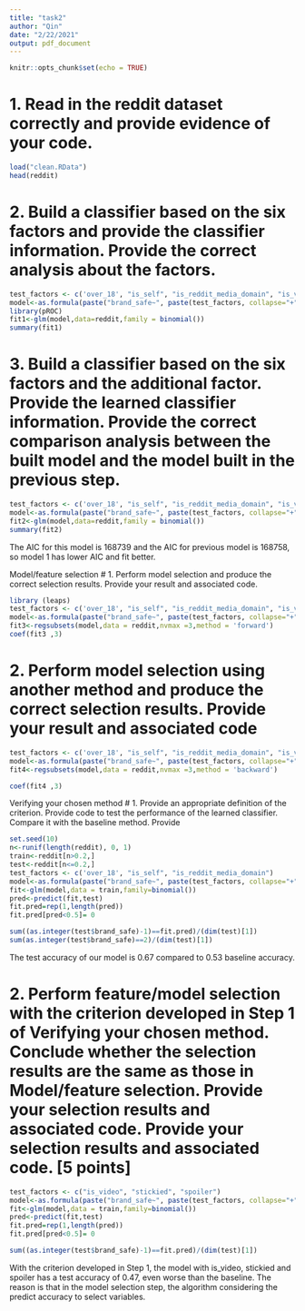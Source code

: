 ```yaml
---
title: "task2"
author: "Qin"
date: "2/22/2021"
output: pdf_document
---
```


```r
knitr::opts_chunk$set(echo = TRUE)
```
# 1.	Read in the reddit dataset correctly and provide evidence of your code.  
```r
load("clean.RData")
head(reddit) 
```

# 2.	Build a classifier based on the six factors and provide the classifier information. Provide the correct analysis about the factors. 
```r
test_factors <- c('over_18', "is_self", "is_reddit_media_domain", "is_video", "stickied", "spoiler")
model<-as.formula(paste("brand_safe~", paste(test_factors, collapse="+")))
library(pROC)
fit1<-glm(model,data=reddit,family = binomial())
summary(fit1)
```

# 3.	Build a classifier based on the six factors and the additional factor. Provide the learned classifier information. Provide the correct comparison analysis between the built model and the model built in the previous step. 
```r
test_factors <- c('over_18', "is_self", "is_reddit_media_domain", "is_video", "stickied", "spoiler",'num_crossposts')
model<-as.formula(paste("brand_safe~", paste(test_factors, collapse="+")))
fit2<-glm(model,data=reddit,family = binomial())
summary(fit2)
```
The AIC for this model is 168739 and the AIC for previous model is 168758, so model 1 has lower AIC and fit better.

Model/feature selection
# 1.	Perform model selection and produce the correct selection results. Provide your result and associated code. 
```r
library (leaps)
test_factors <- c('over_18', "is_self", "is_reddit_media_domain", "is_video", "stickied", "spoiler")
model<-as.formula(paste("brand_safe~", paste(test_factors, collapse="+")))
fit3<-regsubsets(model,data = reddit,nvmax =3,method = 'forward')
coef(fit3 ,3)
```

# 2.	Perform model selection using another method and produce the correct selection results. Provide your result and associated code
```r
test_factors <- c('over_18', "is_self", "is_reddit_media_domain", "is_video", "stickied", "spoiler")
model<-as.formula(paste("brand_safe~", paste(test_factors, collapse="+")))
fit4<-regsubsets(model,data = reddit,nvmax =3,method = 'backward')

coef(fit4 ,3)

```
Verifying your chosen method
# 1.	Provide an appropriate definition of the criterion. Provide code to test the performance of the learned classifier. Compare it with the baseline method. Provide 
```r
set.seed(10)
n<-runif(length(reddit), 0, 1)
train<-reddit[n>0.2,]
test<-reddit[n<=0.2,]
test_factors <- c('over_18', "is_self", "is_reddit_media_domain")
model<-as.formula(paste("brand_safe~", paste(test_factors, collapse="+")))
fit<-glm(model,data = train,family=binomial())
pred<-predict(fit,test)
fit.pred=rep(1,length(pred))
fit.pred[pred<0.5]= 0

sum((as.integer(test$brand_safe)-1)==fit.pred)/(dim(test)[1])
sum(as.integer(test$brand_safe)==2)/(dim(test)[1])
```
The test accuracy of our model is 0.67 compared to 0.53 baseline accuracy.

# 2.	Perform feature/model selection with the criterion developed in Step 1 of Verifying your chosen method. Conclude whether the selection results are the same as those in Model/feature selection. Provide your selection results and associated code. Provide your selection results and associated code. [5 points]


```r

test_factors <- c("is_video", "stickied", "spoiler")
model<-as.formula(paste("brand_safe~", paste(test_factors, collapse="+")))
fit<-glm(model,data = train,family=binomial())
pred<-predict(fit,test)
fit.pred=rep(1,length(pred))
fit.pred[pred<0.5]= 0

sum((as.integer(test$brand_safe)-1)==fit.pred)/(dim(test)[1])

```

With the criterion developed in Step 1, the model with is_video, stickied and spoiler has a test accuracy of 0.47, even worse than the baseline. The reason is that in the model selection step, the algorithm considering the predict accuracy to select variables.




